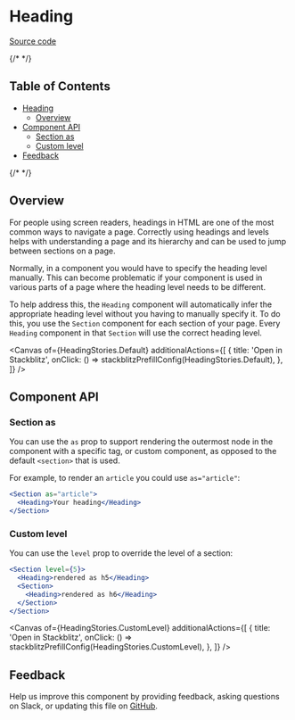 
<Meta isTemplate />

# Heading

[Source code](https://github.com/carbon-design-system/carbon/tree/master/packages/react/src/components/Heading)

{/* <!-- START doctoc generated TOC please keep comment here to allow auto update --> <!-- DON'T EDIT THIS SECTION, INSTEAD RE-RUN doctoc TO UPDATE --> */}

## Table of Contents

- [Heading](#heading)
  - [Overview](#overview)
- [Component API](#component-api)
  - [Section as](#section-as)
  - [Custom level](#custom-level)
- [Feedback](#feedback)

{/* <!-- END doctoc generated TOC please keep comment here to allow auto update --> */}

## Overview

For people using screen readers, headings in HTML are one of the most common
ways to navigate a page. Correctly using headings and levels helps with
understanding a page and its hierarchy and can be used to jump between sections
on a page.

Normally, in a component you would have to specify the heading level manually.
This can become problematic if your component is used in various parts of a page
where the heading level needs to be different.

To help address this, the `Heading` component will automatically infer the
appropriate heading level without you having to manually specify it. To do this,
you use the `Section` component for each section of your page. Every `Heading`
component in that `Section` will use the correct heading level.

<Canvas
  of={HeadingStories.Default}
  additionalActions={[
    {
      title: 'Open in Stackblitz',
      onClick: () => stackblitzPrefillConfig(HeadingStories.Default),
    },
  ]}
/>

## Component API

<ArgTypes />

### Section as

You can use the `as` prop to support rendering the outermost node in the
component with a specific tag, or custom component, as opposed to the default
`<section>` that is used.

For example, to render an `article` you could use `as="article"`:

```jsx
<Section as="article">
  <Heading>Your heading</Heading>
</Section>
```

### Custom level

You can use the `level` prop to override the level of a section:

```jsx
<Section level={5}>
  <Heading>rendered as h5</Heading>
  <Section>
    <Heading>rendered as h6</Heading>
  </Section>
</Section>
```

<Canvas
  of={HeadingStories.CustomLevel}
  additionalActions={[
    {
      title: 'Open in Stackblitz',
      onClick: () => stackblitzPrefillConfig(HeadingStories.CustomLevel),
    },
  ]}
/>

## Feedback

Help us improve this component by providing feedback, asking questions on Slack,
or updating this file on
[GitHub](https://github.com/carbon-design-system/carbon/edit/main/packages/react/src/components/Heading/Heading.mdx).
